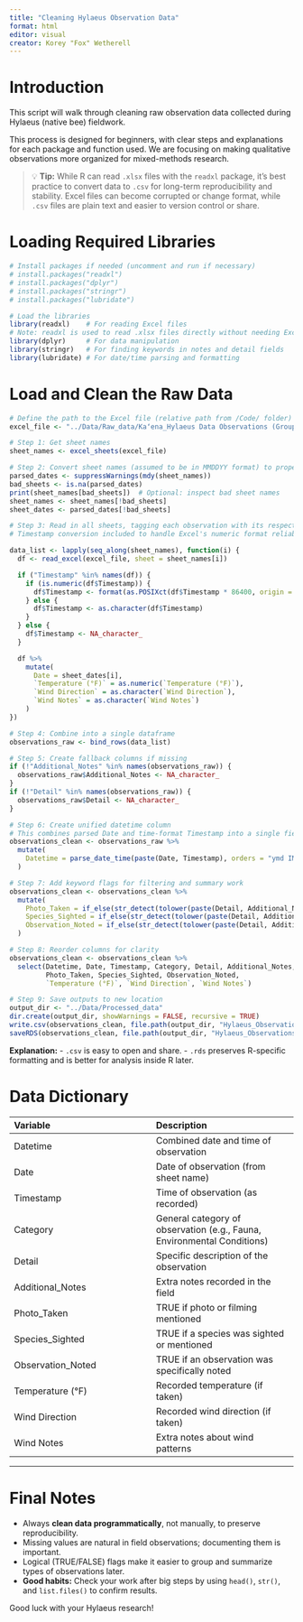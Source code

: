 ```yaml
---
title: "Cleaning Hylaeus Observation Data"
format: html
editor: visual
creator: Korey "Fox" Wetherell
---
```


# Introduction

This script will walk through cleaning raw observation data collected during Hylaeus (native bee) fieldwork. 

This process is designed for beginners, with clear steps and explanations for each package and function used. We are focusing on making qualitative observations more organized for mixed-methods research.

> 💡 **Tip:** While R can read `.xlsx` files with the `readxl` package, it's best practice to convert data to `.csv` for long-term reproducibility and stability. Excel files can become corrupted or change format, while `.csv` files are plain text and easier to version control or share.

# Loading Required Libraries

```r
# Install packages if needed (uncomment and run if necessary)
# install.packages("readxl")
# install.packages("dplyr")
# install.packages("stringr")
# install.packages("lubridate")

# Load the libraries
library(readxl)    # For reading Excel files
# Note: readxl is used to read .xlsx files directly without needing Excel or Java dependencies.
library(dplyr)     # For data manipulation
library(stringr)   # For finding keywords in notes and detail fields
library(lubridate) # For date/time parsing and formatting
```

# Load and Clean the Raw Data

```r
# Define the path to the Excel file (relative path from /Code/ folder)
excel_file <- "../Data/Raw_data/Kaʻena_Hylaeus Data Observations (Grouped).xlsx"

# Step 1: Get sheet names
sheet_names <- excel_sheets(excel_file)

# Step 2: Convert sheet names (assumed to be in MMDDYY format) to proper Date
parsed_dates <- suppressWarnings(mdy(sheet_names))
bad_sheets <- is.na(parsed_dates)
print(sheet_names[bad_sheets])  # Optional: inspect bad sheet names
sheet_names <- sheet_names[!bad_sheets]
sheet_dates <- parsed_dates[!bad_sheets]

# Step 3: Read in all sheets, tagging each observation with its respective date
# Timestamp conversion included to handle Excel's numeric format reliably

data_list <- lapply(seq_along(sheet_names), function(i) {
  df <- read_excel(excel_file, sheet = sheet_names[i])

  if ("Timestamp" %in% names(df)) {
    if (is.numeric(df$Timestamp)) {
      df$Timestamp <- format(as.POSIXct(df$Timestamp * 86400, origin = "1899-12-30", tz = "UTC"), "%I:%M %p")
    } else {
      df$Timestamp <- as.character(df$Timestamp)
    }
  } else {
    df$Timestamp <- NA_character_
  }

  df %>%
    mutate(
      Date = sheet_dates[i],
      `Temperature (°F)` = as.numeric(`Temperature (°F)`),
      `Wind Direction` = as.character(`Wind Direction`),
      `Wind Notes` = as.character(`Wind Notes`)
    )
})

# Step 4: Combine into a single dataframe
observations_raw <- bind_rows(data_list)

# Step 5: Create fallback columns if missing
if (!"Additional_Notes" %in% names(observations_raw)) {
  observations_raw$Additional_Notes <- NA_character_
}
if (!"Detail" %in% names(observations_raw)) {
  observations_raw$Detail <- NA_character_
}

# Step 6: Create unified datetime column
# This combines parsed Date and time-format Timestamp into a single field
observations_clean <- observations_raw %>%
  mutate(
    Datetime = parse_date_time(paste(Date, Timestamp), orders = "ymd IMp")
  )

# Step 7: Add keyword flags for filtering and summary work
observations_clean <- observations_clean %>%
  mutate(
    Photo_Taken = if_else(str_detect(tolower(paste(Detail, Additional_Notes)), "photo|filmed|picture|video"), TRUE, FALSE),
    Species_Sighted = if_else(str_detect(tolower(paste(Detail, Additional_Notes)), "sighting|seen|observed|found"), TRUE, FALSE),
    Observation_Noted = if_else(str_detect(tolower(paste(Detail, Additional_Notes)), "observation|observed|noted|detected"), TRUE, FALSE)
  )

# Step 8: Reorder columns for clarity
observations_clean <- observations_clean %>%
  select(Datetime, Date, Timestamp, Category, Detail, Additional_Notes,
         Photo_Taken, Species_Sighted, Observation_Noted,
         `Temperature (°F)`, `Wind Direction`, `Wind Notes`)

# Step 9: Save outputs to new location
output_dir <- "../Data/Processed_data"
dir.create(output_dir, showWarnings = FALSE, recursive = TRUE)
write.csv(observations_clean, file.path(output_dir, "Hylaeus_Observations_Cleaned.csv"), row.names = FALSE)
saveRDS(observations_clean, file.path(output_dir, "Hylaeus_Observations_Cleaned.rds"))
```
**Explanation:**
- `.csv` is easy to open and share.
- `.rds` preserves R-specific formatting and is better for analysis inside R later.

# Data Dictionary

| Variable | Description |
|:--|:--|
| Datetime | Combined date and time of observation |
| Date | Date of observation (from sheet name) |
| Timestamp | Time of observation (as recorded) |
| Category | General category of observation (e.g., Fauna, Environmental Conditions) |
| Detail | Specific description of the observation |
| Additional_Notes | Extra notes recorded in the field |
| Photo_Taken | TRUE if photo or filming mentioned |
| Species_Sighted | TRUE if a species was sighted or mentioned |
| Observation_Noted | TRUE if an observation was specifically noted |
| Temperature (°F) | Recorded temperature (if taken) |
| Wind Direction | Recorded wind direction (if taken) |
| Wind Notes | Extra notes about wind patterns |


---

# Final Notes

- Always **clean data programmatically**, not manually, to preserve reproducibility.
- Missing values are natural in field observations; documenting them is important.
- Logical (TRUE/FALSE) flags make it easier to group and summarize types of observations later.
- **Good habits:** Check your work after big steps by using `head()`, `str()`, and `list.files()` to confirm results.

Good luck with your Hylaeus research! 

